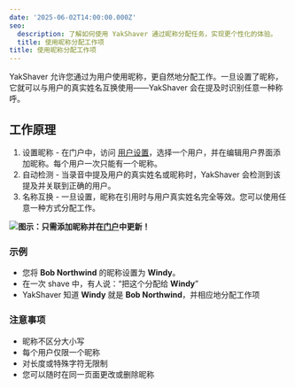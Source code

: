 ```yaml
---
date: '2025-06-02T14:00:00.000Z'
seo:
  description: 了解如何使用 YakShaver 通过昵称分配任务，实现更个性化的体验。
  title: 使用昵称分配工作项
title: 使用昵称分配工作项
---
```

YakShaver 允许您通过为用户使用昵称，更自然地分配工作。一旦设置了昵称，它就可以与用户的真实姓名互换使用——YakShaver 会在提及时识别任意一种称呼。

## 工作原理

1. 设置昵称 - 在门户中，访问 [用户设置](https://portal.yakshaver.ai/settings/users)，选择一个用户，并在编辑用户界面添加昵称。每个用户一次只能有一个昵称。
2. 自动检测 - 当录音中提及用户的真实姓名或昵称时，YakShaver 会检测到该提及并关联到正确的用户。
3. 名称互换 - 一旦设置，昵称在引用时与用户真实姓名完全等效。您可以使用任意一种方式分配工作。

![](/zh/YakShaver/Docs/Edit-Nickname.png)**图示：只需添加昵称并在[门户](https://portal.yakshaver.ai)中更新！**

### 示例

* 您将 **Bob Northwind** 的昵称设置为 **Windy**。
* 在一次 shave 中，有人说：“把这个分配给 **Windy**”
* YakShaver 知道 **Windy** 就是 **Bob Northwind**，并相应地分配工作项

### 注意事项

* 昵称不区分大小写
* 每个用户仅限一个昵称
* 对长度或特殊字符无限制
* 您可以随时在同一页面更改或删除昵称